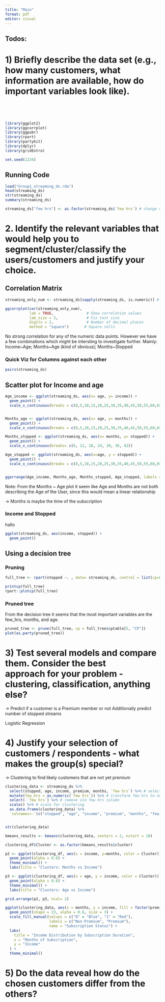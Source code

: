 ```yaml
---
title: "Main"
format: pdf
editor: visual
---
```


## Todos:

# 1) Briefly **describe** the data set (e.g., how many customers, what information are available, how do important variables look like).

\

\

```r
library(ggplot2)
library(ggcorrplot)
library(ggpubr)
library(rpart)
library(partykit)
library(dplyr)
library(gridExtra)
```

```r
set.seed(1234)
```

## Running Code

```r
load("Group1_streaming_ds.rda")
head(streaming_ds)
str(streaming_ds)
summary(streaming_ds)

streaming_ds["few hrs"] <- as.factor(streaming_ds$`few hrs`) # change column from boolean to factor 
```

# 2. **Identify the relevant variables** that would help you to segment/cluster/classify the users/customers and justify your choice. 

## Correlation Matrix

```r
streaming_only_num <- streaming_ds[sapply(streaming_ds, is.numeric)] # only get columns that are numberic

ggcorrplot(cor(streaming_only_num),
           lab = TRUE,               # Show correlation values
           lab_size = 3,             # Fix text size
           digits = 2,               # Number of decimal places
           method = "square")       # Square cells
```

No strong correlation for any of the numeric data points. However we have a few combinations which might be intersting to investigate further. Mainly: Income\~Age; Months\~Age (kind of obvious); Months\~Stopped

### Quick Viz for Columns against each other

```r
pairs(streaming_ds)
```

## Scatter plot for Income and age

```r
Age_income <- ggplot(streaming_ds, aes(x= age, y= income)) + 
  geom_point() + 
  scale_x_continuous(breaks = c(0,5,10,15,20,25,30,35,40,45,50,55,60,65,70,75,80,85))


Months_age <- ggplot(streaming_ds, aes(x= age, y= months)) + 
  geom_point() + 
  scale_x_continuous(breaks = c(0,5,10,15,20,25,30,35,40,45,50,55,60,65,70,75,80,85))

Months_stopped <- ggplot(streaming_ds, aes(x= months, y= stopped)) + 
  geom_point() + 
  scale_x_continuous(breaks= c(6, 12, 18, 24, 30, 36, 42))

Age_stopped <- ggplot(streaming_ds, aes(x=age, y = stopped)) + 
  geom_point() + 
  scale_x_continuous(breaks = c(0,5,10,15,20,25,30,35,40,45,50,55,60,65,70,75,80,85))


ggarrange(Age_income, Months_age, Months_stopped, Age_stopped, labels = c("Age ~ Income", "Months ~ Age", "Stopped ~ Months", "Age ~ stopped"), font.label = list(size=10), col= 1, nrow = 4)
```

Note: From the Months \~ Age plot it seem like Age and Months are not both describing the Age of the User, since this would mean a linear relationship

-\> Months is maybe the time of the subscription

### Income and Stopped

hallo

```r
ggplot(streaming_ds, aes(income, stopped)) +
  geom_point()
```

## Using a decision tree

### Pruning

```r
full_tree <- rpart(stopped ~. , data= streaming_ds, control = list(cp=0.001))

printcp(full_tree)
rpart::plotcp(full_tree)
```

### Pruned tree

From the decision tree it seems that the most important variables are the few_hrs, months, and age.

```r
pruned_tree <- prune(full_tree, cp = full_tree$cptable[5, "CP"])
plot(as.party(pruned_tree))
```

# 3) **Test** several models and **compare** them. **Consider the best approach** for your problem - clustering, classification, anything else?

-\> Predict if a customer is a Premium member or not Additionally predict number of stopped streams

Logistic Regression

# 4) **Justify your selection** of customers / respondents - what makes the group(s) special?

-\> Clustering to find likely customers that are not yet premium

```r
clustering_data <- streaming_ds %>%
  select(stopped, age, income, premium, months, `few hrs`) %>% # select relvant columns for sub df
  mutate(few_hrs = as.numeric(`few hrs`)) %>% # transform few hrs to numeric 
  select(-`few hrs`) %>% # remove old few hrs column 
  scale() %>% # scale for clustering
  as.data.frame(clustering_data) %>%
  `colnames<-`(c("stopped", "age", "income", "premium", "months", "few_hrs"))  # Assign column names


str(clustering_data)
```

```r
kmeans_results <- kmeans(clustering_data, centers = 2, nstart = 10)

clustering_df$Cluster <- as.factor(kmeans_results$cluster)

```

```r
p2 <- ggplot(clustering_df, aes(x = income, y=months, color = Cluster)) +
  geom_point(alpha = 0.6) +
  theme_minimal() +
  labs(title = "Clusters: Months vs Income")

p3 <- ggplot(clustering_df, aes(x = age, y = income, color = Cluster)) +
  geom_point(alpha = 0.6) +
  theme_minimal() +
  labs(title = "Clusters: Age vs Income")

```

```r
grid.arrange(p2, p3, ncol= 2)
```

```r
ggplot(clustering_data, aes(x = months, y = income, fill = factor(premium))) +
  geom_point(shape = 23, alpha = 0.6, size = 3) +
  scale_fill_manual(values = c("0" = "Blue", "1" = "Red"),
                    labels = c("Non-Premium", "Premium"),
                    name = "Subscription Status") +
  labs(
    title = "Income Distribution by Subscription Duration",
    x = "Months of Subscription",
    y = "Income"
  ) +
  theme_minimal()
```

# 5) Do the data reveal **how do the chosen customers differ** from the others?
